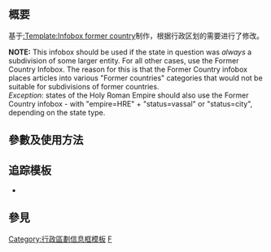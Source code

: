 {{Documentation subpage}}
<!--Categories where indicated at the bottom of this page, please; interwikis at Wikidata (see [[Wikipedia:Wikidata]])-->
{{Lua|Module:Check for unknown parameters}}
<!-- 在本行下編輯模板說明 -->
== 概要 ==
基于[[:Template:Infobox former country]]制作，根据行政区划的需要进行了修改。

'''NOTE:''' This infobox should be used if the state in question was ''always'' a subdivision of some larger entity. For all other cases, use the Former Country Infobox. The reason for this is that the Former Country infobox places articles into various "Former countries" categories that would not be suitable for subdivisions of former countries.<br />''Exception'': states of the Holy Roman Empire should also use the Former Country infobox - with "empire=HRE" + "status=vassal" or "status=city", depending on the state type.

== 參數及使用方法 ==
{{Infobox former subdivision
|_noautocat  = yes
|native_name = {{{native_name}}}
|conventional_long_name = {{{conventional_long_name}}}
|common_name = {{{common_name}}}
|
|demonym     = {{{demonym}}}
|
|subdivision = <!-- Status: see Category list on template page -->
|status_text = <!-- A free text to describe status and empire at the top of the infobox like: "State of the Holy Roman Empire" -->
|nation      = <!-- The empire or country to which the entity was in a state of dependency -->
|government_type = {{{government_type}}}
|era         = {{{era}}}
|
|<!-- Rise and fall, events, years and dates -->
|<!-- only fill in the start/end event entry if a specific article exists. Don't just say "abolition" or "declaration"-->
|
|year_start  = {{{year_start}}}
|year_end    = {{{year_end}}}
|
|event_start = {{{event_start}}}
|date_start  = {{{date_start}}}
|event_end   = {{{event_end}}}
|date_end    = {{{date_end}}}
|
|event1      = {{{event1}}}
|date_event1 = {{{date_event1}}}
|event2      = 
|date_event2 = 
|event3      = 
|date_event3 = 
|event4      = 
|date_event4 = 
|event5      = 
|date_event5 = 
|
|event_pre   = {{{event_pre}}}
|date_pre    = {{{date_pre}}}
|event_post  = {{{event_post}}}
|date_post   = {{{date_post}}}
|
|<!-- Flag navigation: Preceding and succeeding entities p1 to p5 and s1 to s8 -->
|p1          = {{{p1}}}
|flag_p1     = Flag of None.svg
|image_p1    = <!-- Use: [[Image:Sin escudo.svg|20px|Image missing]] -->
|p2          = 
|flag_p2     = 
|p3          = 
|flag_p3     = 
|p4          = 
|flag_p4     = 
|p5          = 
|flag_p5     = 
|s1          = {{{s1}}}
|flag_s1     = Flag of None.svg
|image_s1    = <!-- Use: [[Image:Sin escudo.svg|20px|Image missing]] -->
|s2          = 
|flag_s2     = 
|s3          = 
|flag_s3     = 
|s4          = 
|flag_s4     = 
|s5          = 
|flag_s5     = 
|
|image_flag   = Flag of None.svg
|flag         = <!-- Link target under flag image. Default: Flag of {{{common_name}}} -->
|flag_type    = {{{flag_type}}}<!-- Displayed text for link under flag. Default "Flag" -->
|
|image_coat   = Coats of arms of None.svg
|symbol       = <!-- Link target under symbol image. Default: Coat of arms of {{{common_name}}} -->
|symbol_type  = {{{symbol_type}}}<!-- Displayed text for link under symbol. Default "Coat of arms" -->
|
|image_map    = Missing map.svg
|image_map_caption  = {{{image_map_caption}}}
|
|capital          = {{{capital}}}
|coordinates = <!-- Use {{Coord}} -->
|
|motto   = {{{motto}}}
|anthem  = {{{anthem}}}
|
|political_subdiv = {{{political_subdiv}}}
|today = {{{today}}}
|
|<!-- Titles and names of the first and last leaders an their deputies -->
|leader1      = {{{leader1}}}
|leader2      = 
|leader3      = 
|leader4      = 
|year_leader1 = {{{year_leader1}}}
|year_leader2 = 
|year_leader3 = 
|year_leader4 = 
|title_leader = 
|deputy1      = {{{deputy1}}}
|deputy2      = 
|deputy3      = 
|deputy4      = 
|year_deputy1 = {{{year_deputy1}}}
|year_deputy2 = 
|year_deputy3 = 
|year_deputy4 = 
|title_deputy = 
|
|<!-- Legislature -->
|legislature  = {{{legislature}}}
|house1       = {{{house1}}}
|type_house1  = 
|house2       = {{{house2}}}
|type_house2  = 
|
|<!-- Area and population of a given year -->
|stat_year1 = 
|stat_area1 = 
|stat_pop1  = 
|stat_year2 = 
|stat_area2 = 
|stat_pop2  = 
|stat_year3 = 
|stat_area3 = 
|stat_pop3  = 
|stat_year4 = 
|stat_area4 = 
|stat_pop4  = 
|stat_year5 = 
|stat_area5 = 
|stat_pop5  = 
|footnotes  = {{{footnotes}}}
}}


== 追踪模板 ==
* {{clc|使用未知infobox_former_subdivision参数的页面}}

== 參見 ==

<includeonly>
<!-- 本行下加入模板的分類，跨維基連結加入Wikidata（參見[[Wikipedia:Wikidata]]） -->
[[Category:行政區劃信息框模板]]
[[Category:使用了分析程序的模板|F]]
</includeonly>